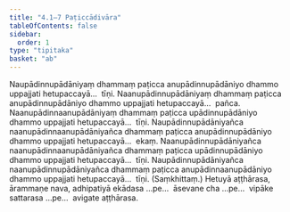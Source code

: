 ```yaml
---
title: "4.1–7 Paṭiccādivāra"
tableOfContents: false
sidebar:
  order: 1
type: "tipitaka"
basket: "ab"
---
```



<DynamicBreadcrumb />

<Division number="12">

<Paragraph number="50">
Naupādinnupādāniyaṃ dhammaṃ paṭicca anupādinnupādāniyo dhammo uppajjati hetupaccayā…  tīṇi.
</Paragraph>

<Paragraph number="51">
Naanupādinnupādāniyaṃ dhammaṃ paṭicca anupādinnupādāniyo dhammo uppajjati hetupaccayā…  pañca.
</Paragraph>

<Paragraph number="52">
Naanupādinnaanupādāniyaṃ dhammaṃ paṭicca upādinnupādāniyo dhammo uppajjati hetupaccayā…  tīṇi.
</Paragraph>

<Paragraph number="53">
Naupādinnupādāniyañca naanupādinnaanupādāniyañca dhammaṃ paṭicca anupādinnupādāniyo dhammo uppajjati hetupaccayā…  ekaṃ.
</Paragraph>

<Paragraph number="54">
Naanupādinnupādāniyañca naanupādinnaanupādāniyañca dhammaṃ paṭicca upādinnupādāniyo dhammo uppajjati hetupaccayā…  tīṇi.
</Paragraph>

<Paragraph number="55">
Naupādinnupādāniyañca naanupādinnupādāniyañca dhammaṃ paṭicca anupādinnaanupādāniyo dhammo uppajjati hetupaccayā…  tīṇi. (Saṃkhittaṃ.)
</Paragraph>

<Paragraph number="56">
Hetuyā aṭṭhārasa, ārammaṇe nava, adhipatiyā ekādasa …pe…  āsevane cha …pe…  vipāke sattarasa …pe…  avigate aṭṭhārasa.
</Paragraph>
</Division>